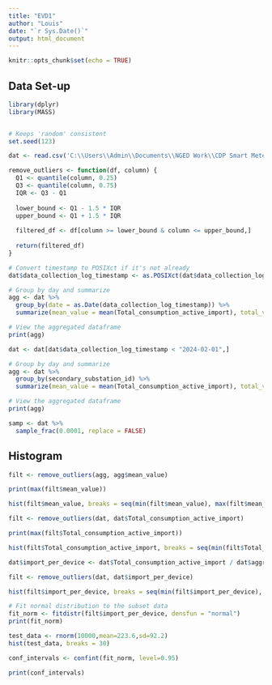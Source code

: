 ```yaml
---
title: "EVD1"
author: "Louis"
date: "`r Sys.Date()`"
output: html_document
---
```


```r
knitr::opts_chunk$set(echo = TRUE)
```

## Data Set-up

```r
library(dplyr)
library(MASS)


# Keeps 'random' consistent
set.seed(123)

dat <- read.csv('C:\\Users\\Admin\\Documents\\NGED Work\\CDP Smart Meter Data\\Data\\all_sm_data.csv')
```

```r
remove_outliers <- function(df, column) {
  Q1 <- quantile(column, 0.25)
  Q3 <- quantile(column, 0.75)
  IQR <- Q3 - Q1
  
  lower_bound <- Q1 - 1.5 * IQR
  upper_bound <- Q1 + 1.5 * IQR
  
  filtered_df <- df[column >= lower_bound & column <= upper_bound,]
  
  return(filtered_df)
}
```

```r
# Convert timestamp to POSIXct if it's not already
dat$data_collection_log_timestamp <- as.POSIXct(dat$data_collection_log_timestamp)

# Group by day and summarize
agg <- dat %>%
  group_by(date = as.Date(data_collection_log_timestamp)) %>%
  summarize(mean_value = mean(Total_consumption_active_import), total_value = sum(Total_consumption_active_import))

# View the aggregated dataframe
print(agg)
```

```r
dat <- dat[dat$data_collection_log_timestamp < "2024-02-01",]

# Group by day and summarize
agg <- dat %>%
  group_by(secondary_substation_id) %>%
  summarize(mean_value = mean(Total_consumption_active_import), total_value = sum(Total_consumption_active_import))

# View the aggregated dataframe
print(agg)
```

```r
samp <- dat %>% 
  sample_frac(0.0001, replace = FALSE)
```

## Histogram

```r

filt <- remove_outliers(agg, agg$mean_value)

print(max(filt$mean_value))

hist(filt$mean_value, breaks = seq(min(filt$mean_value), max(filt$mean_value), length.out = 20))
```

```r
filt <- remove_outliers(dat, dat$Total_consumption_active_import)

print(max(filt$Total_consumption_active_import))

hist(filt$Total_consumption_active_import, breaks = seq(min(filt$Total_consumption_active_import), max(filt$Total_consumption_active_import), length.out = 20))
```

```r
dat$import_per_device <- dat$Total_consumption_active_import / dat$aggregated_device_count_Active

filt <- remove_outliers(dat, dat$import_per_device)

hist(filt$import_per_device, breaks = seq(min(filt$import_per_device), max(filt$import_per_device), length.out = 30))

# Fit normal distribution to the subset data
fit_norm <- fitdistr(filt$import_per_device, densfun = "normal")
print(fit_norm)

test_data <- rnorm(10000,mean=223.6,sd=92.2)
hist(test_data, breaks = 30)
```

```r
conf_intervals <- confint(fit_norm, level=0.95)

print(conf_intervals)
```

